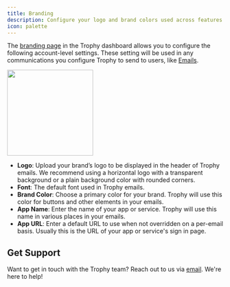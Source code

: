 ```yaml
---
title: Branding
description: Configure your logo and brand colors used across features built with Trophy.
icon: palette
---
```


The [branding page](https://app.trophy.so/branding) in the Trophy dashboard allows you to configure the following account-level settings. These setting will be used in any communications you configure Trophy to send to users, like [Emails](/platform/emails).

<Frame>
  <img height="200" noZoom src="../assets/account/branding/branding_page.png" />
</Frame>

- **Logo**: Upload your brand’s logo to be displayed in the header of Trophy emails. We recommend using a horizontal logo with a transparent background or a plain background color with rounded corners.
- **Font**: The default font used in Trophy emails.
- **Brand Color**: Choose a primary color for your brand. Trophy will use this color for buttons and other elements in your emails.
- **App Name**: Enter the name of your app or service. Trophy will use this name in various places in your emails.
- **App URL**: Enter a default URL to use when not overridden on a per-email basis. Usually this is the URL of your app or service's sign in page.

## Get Support

Want to get in touch with the Trophy team? Reach out to us via [email](mailto:support@trophy.so). We're here to help!

